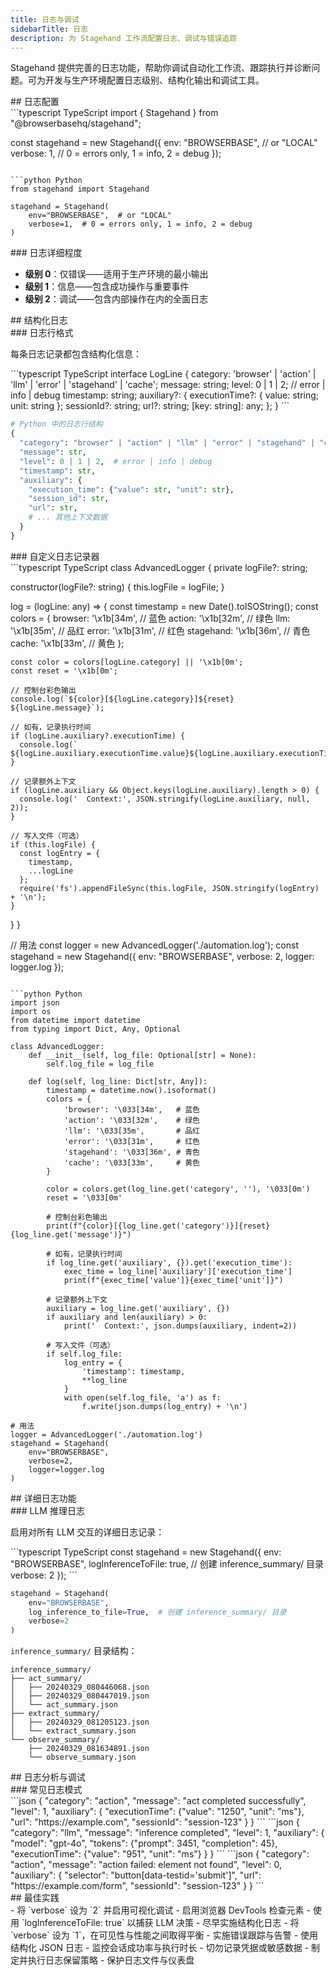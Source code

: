 ```yaml
---
title: 日志与调试
sidebarTitle: 日志
description: 为 Stagehand 工作流配置日志、调试与错误追踪
---
```


Stagehand 提供完善的日志功能，帮助你调试自动化工作流、跟踪执行并诊断问题。可为开发与生产环境配置日志级别、结构化输出和调试工具。

<div id="logging-configuration">
  ## 日志配置
</div>

<CodeGroup>
```typescript TypeScript
import { Stagehand } from "@browserbasehq/stagehand";

const stagehand = new Stagehand({
  env: "BROWSERBASE", // or "LOCAL"
  verbose: 1, // 0 = errors only, 1 = info, 2 = debug
});
```

```python Python
from stagehand import Stagehand

stagehand = Stagehand(
    env="BROWSERBASE",  # or "LOCAL"
    verbose=1,  # 0 = errors only, 1 = info, 2 = debug
)
```
</CodeGroup>

<div id="verbose-levels">
  ### 日志详细程度
</div>

- **级别 0**：仅错误——适用于生产环境的最小输出
- **级别 1**：信息——包含成功操作与重要事件
- **级别 2**：调试——包含内部操作在内的全面日志

<div id="structured-logging">
  ## 结构化日志
</div>

<div id="log-line-format">
  ### 日志行格式
</div>

每条日志记录都包含结构化信息：

<CodeGroup>
```typescript TypeScript
interface LogLine {
  category: 'browser' | 'action' | 'llm' | 'error' | 'stagehand' | 'cache';
  message: string;
  level: 0 | 1 | 2; // error | info | debug
  timestamp: string;
  auxiliary?: {
    executionTime?: { value: string; unit: string };
    sessionId?: string;
    url?: string;
    [key: string]: any;
  };
}
```

```python Python
# Python 中的日志行结构
{
  "category": "browser" | "action" | "llm" | "error" | "stagehand" | "cache",
  "message": str,
  "level": 0 | 1 | 2,  # error | info | debug
  "timestamp": str,
  "auxiliary": {
    "execution_time": {"value": str, "unit": str},
    "session_id": str,
    "url": str,
    # ... 其他上下文数据
  }
}
```
</CodeGroup>

<div id="custom-logger">
  ### 自定义日志记录器
</div>

<CodeGroup>
```typescript TypeScript
class AdvancedLogger {
  private logFile?: string;
  
  constructor(logFile?: string) {
    this.logFile = logFile;
  }
  
  log = (logLine: any) => {
    const timestamp = new Date().toISOString();
    const colors = {
      browser: '\x1b[34m', // 蓝色
      action: '\x1b[32m',  // 绿色
      llm: '\x1b[35m',     // 品红
      error: '\x1b[31m',   // 红色
      stagehand: '\x1b[36m', // 青色
      cache: '\x1b[33m',   // 黄色
    };
    
    const color = colors[logLine.category] || '\x1b[0m';
    const reset = '\x1b[0m';
    
    // 控制台彩色输出
    console.log(`${color}[${logLine.category}]${reset} ${logLine.message}`);
    
    // 如有，记录执行时间
    if (logLine.auxiliary?.executionTime) {
      console.log(` ${logLine.auxiliary.executionTime.value}${logLine.auxiliary.executionTime.unit}`);
    }
    
    // 记录额外上下文
    if (logLine.auxiliary && Object.keys(logLine.auxiliary).length > 0) {
      console.log('  Context:', JSON.stringify(logLine.auxiliary, null, 2));
    }
    
    // 写入文件（可选）
    if (this.logFile) {
      const logEntry = {
        timestamp,
        ...logLine
      };
      require('fs').appendFileSync(this.logFile, JSON.stringify(logEntry) + '\n');
    }
  }
}

// 用法
const logger = new AdvancedLogger('./automation.log');
const stagehand = new Stagehand({
  env: "BROWSERBASE",
  verbose: 2,
  logger: logger.log
});
```

```python Python
import json
import os
from datetime import datetime
from typing import Dict, Any, Optional

class AdvancedLogger:
    def __init__(self, log_file: Optional[str] = None):
        self.log_file = log_file
    
    def log(self, log_line: Dict[str, Any]):
        timestamp = datetime.now().isoformat()
        colors = {
            'browser': '\033[34m',   # 蓝色
            'action': '\033[32m',    # 绿色
            'llm': '\033[35m',       # 品红
            'error': '\033[31m',     # 红色
            'stagehand': '\033[36m', # 青色
            'cache': '\033[33m',     # 黄色
        }
        
        color = colors.get(log_line.get('category', ''), '\033[0m')
        reset = '\033[0m'
        
        # 控制台彩色输出
        print(f"{color}[{log_line.get('category')}]{reset} {log_line.get('message')}")
        
        # 如有，记录执行时间
        if log_line.get('auxiliary', {}).get('execution_time'):
            exec_time = log_line['auxiliary']['execution_time']
            print(f"{exec_time['value']}{exec_time['unit']}")
        
        # 记录额外上下文
        auxiliary = log_line.get('auxiliary', {})
        if auxiliary and len(auxiliary) > 0:
            print('  Context:', json.dumps(auxiliary, indent=2))
        
        # 写入文件（可选）
        if self.log_file:
            log_entry = {
                'timestamp': timestamp,
                **log_line
            }
            with open(self.log_file, 'a') as f:
                f.write(json.dumps(log_entry) + '\n')

# 用法
logger = AdvancedLogger('./automation.log')
stagehand = Stagehand(
    env="BROWSERBASE",
    verbose=2,
    logger=logger.log
)
```
</CodeGroup>

<div id="detailed-logging-features">
  ## 详细日志功能
</div>

<div id="llm-inference-logging">
  ### LLM 推理日志
</div>

启用对所有 LLM 交互的详细日志记录：

<CodeGroup>
```typescript TypeScript
const stagehand = new Stagehand({
  env: "BROWSERBASE",
  logInferenceToFile: true,  // 创建 inference_summary/ 目录
  verbose: 2
});
```

```python Python
stagehand = Stagehand(
    env="BROWSERBASE",
    log_inference_to_file=True,  # 创建 inference_summary/ 目录
    verbose=2
)
```
</CodeGroup>

`inference_summary/` 目录结构：
```
inference_summary/                   
├── act_summary/            
│   ├── 20240329_080446068.json    
│   ├── 20240329_080447019.json   
│   └── act_summary.json          
├── extract_summary/               
│   ├── 20240329_081205123.json    
│   └── extract_summary.json       
└── observe_summary/                
    ├── 20240329_081634891.json    
    └── observe_summary.json       
```

<div id="log-analysis-debugging">
  ## 日志分析与调试
</div>

<div id="common-log-patterns">
  ### 常见日志模式
</div>

<Tabs>
  <Tab title="操作成功">
    ```json
    {
      "category": "action", 
      "message": "act completed successfully",
      "level": 1,
      "auxiliary": {
        "executionTime": {"value": "1250", "unit": "ms"},
        "url": "https://example.com",
        "sessionId": "session-123"
      }
    }
    ```
  </Tab>
  <Tab title="LLM 推理">
    ```json
    {
      "category": "llm",
      "message": "inference completed", 
      "level": 1,
      "auxiliary": {
        "model": "gpt-4o",
        "tokens": {"prompt": 3451, "completion": 45},
        "executionTime": {"value": "951", "unit": "ms"}
      }
    }
    ```
  </Tab>
  <Tab title="错误示例">
    ```json
    {
      "category": "action",
      "message": "action failed: element not found",
      "level": 0, 
      "auxiliary": {
        "selector": "button[data-testid='submit']",
        "url": "https://example.com/form",
        "sessionId": "session-123"
      }
    }
    ```
  </Tab>
</Tabs>

<div id="best-practices">
  ## 最佳实践
</div>

<AccordionGroup>
<Accordion title="开发环境">
- 将 `verbose` 设为 `2` 并启用可视化调试
- 启用浏览器 DevTools 检查元素
- 使用 `logInferenceToFile: true` 以捕获 LLM 决策
- 尽早实施结构化日志
</Accordion>

<Accordion title="生产环境">
- 将 `verbose` 设为 `1`，在可见性与性能之间取得平衡
- 实施错误跟踪与告警
- 使用结构化 JSON 日志
- 监控会话成功率与执行时长
</Accordion>

<Accordion title="安全与合规">
- 切勿记录凭据或敏感数据
- 制定并执行日志保留策略
- 保护日志文件与仪表盘
</Accordion>
</AccordionGroup>